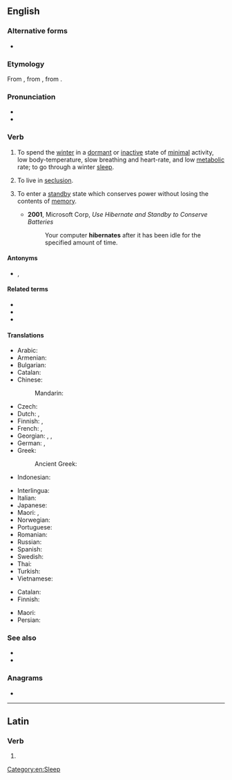 ==English==

===Alternative forms===
* {{alt|en|hivernate|hybernate}} {{q|both obsolete}}

===Etymology===
From {{etyl|la|en}} {{m|la|hībernātus}}, from {{m|la|hībernō|hībernāre}}, from {{m|la|hībernus||winter}}.

===Pronunciation===
* {{IPA|en|/ˈhaɪbəˌneɪt/}}
* {{audio|en|LL-Q1860 (eng)-Vealhurl-hibernate.wav|Audio (Southern England)}}

===Verb===
{{en-verb}}

# {{lb|en|intransitive|biology}} To spend the [[winter]] in a [[dormant]] or [[inactive]] state of [[minimal]] activity, low body-temperature, slow breathing and heart-rate, and low [[metabolic]] rate; to go through a winter [[sleep]].
#: {{ux|en|Hedgehogs and bears are two of the many mammals that '''hibernate''' in winter.}}
# {{lb|en|intransitive}} To live in [[seclusion]].
# {{lb|en|intransitive|computing}} To enter a [[standby]] state which conserves power without losing the contents of [[memory]].
#* '''2001''', Microsoft Corp, ''Use Hibernate and Standby to Conserve Batteries''
#*: Your computer '''hibernates''' after it has been idle for the specified amount of time.

====Antonyms====
* {{l|en|aestivate}}, {{l|en|estivate}}

====Related terms====
* {{l|en|hibernal}}
* {{l|en|hibernation}}
* {{l|en|hibernator}}

====Translations====
{{trans-top|spend winter time in a dormant or inactive state}}
* Arabic: {{t|ar|أَسْبَتَ}}
* Armenian: {{t+|hy|ձմեռել}}
* Bulgarian: {{t+|bg|зимувам|sc=Cyrl}}
* Catalan: {{t+|ca|hibernar}}
* Chinese:
*: Mandarin: {{t+|cmn|冬眠|tr=dōngmián|sc=Hani}}
* Czech: {{t+|cs|přezimovat}}
* Dutch: {{t+|nl|overwinteren}}, {{t|nl|een winterslaap houden}}
* Finnish: {{t|fi|horrostaa}}, {{t|fi|[[nukkua]] [[talviunta]]}}
* French: {{t+|fr|hiberner}}, {{t+|fr|hiverner}}
* Georgian: {{t|ka|ზამთრის ძილს მიეცემა}}, {{t|ka|ზამთარს ძილში ატარებს}}, {{t|ka|გამოიზამთრებს}}
* German: {{t|de|Winterschlaf halten}}, {{t+|de|überwintern}}
* Greek:
*: Ancient Greek: {{t|grc|φωλέω}}
* Indonesian: {{t+|id|hibernasi}}
{{trans-mid}}
* Interlingua: {{t|ia|hibernar}}
* Italian: {{t+|it|ibernare}}
* Japanese: {{t+check|ja|冬眠|tr=とうみんする, tōmin-suru|alt=冬眠する|sc=Jpan}} <!-- was "[[冬眠]]する" - assumed inflected form or vocalised spelling; please verify if linking is acceptable. see [[User:Kephir/gadgets/xte#Translation_fixing]] -->
* Maori: {{t|mi|moemakariri}}, {{t|mi|moe-hōtoke}}
* Norwegian: {{t+|no|hibernere}}
* Portuguese: {{t+|pt|hibernar}}
* Romanian: {{t+|ro|hiberna}}
* Russian: {{t+|ru|зимова́ть}}
* Spanish: {{t+|es|hibernar}}
* Swedish: {{t+|sv|övervintra}}
* Thai: {{t|th|จำศีล}}
* Turkish: {{t+|tr|kış uykusuna yatmak}}
* Vietnamese: {{t+|vi|ngủ đông}}
{{trans-bottom}}

{{trans-top|live in seclusion}}
{{trans-mid}}
{{trans-bottom}}

{{trans-top|computer: enter a standby state}}
* Catalan: {{t+|ca|hibernar}}
* Finnish: {{t|fi|mennä nukkumaan}}
{{trans-mid}}
* Maori: {{t|mi|moe-hōtoke}}
* Persian: {{t+|fa|خواب زمستانی|sc=fa-Arab}}
{{trans-bottom}}

===See also===
* {{l|en|oversummer}}
* {{l|en|overwinter}}

===Anagrams===
* {{anagrams|en|a=abeehinrt|breathe in|inbreathe}}

[[Category:en:Sleep]]

----

==Latin==

===Verb===
{{la-verb-form|hībernāte}}

# {{inflection of|la|hībernō||2|p|pres|actv|impr}}